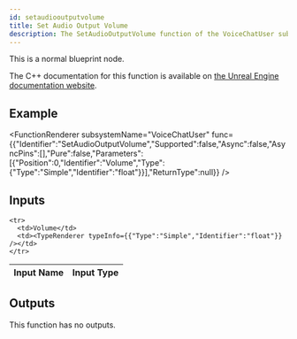 ```yaml
---
id: setaudiooutputvolume
title: Set Audio Output Volume
description: The SetAudioOutputVolume function of the VoiceChatUser subsystem.
---
```



This is a normal blueprint node.

The C++ documentation for this function is available on [the Unreal Engine documentation website](https://dev.epicgames.com/documentation/en-us/unreal-engine/voice-chat-interface-in-unreal-engine).

## Example

<FunctionRenderer subsystemName="VoiceChatUser" func={{"Identifier":"SetAudioOutputVolume","Supported":false,"Async":false,"AsyncPins":[],"Pure":false,"Parameters":[{"Position":0,"Identifier":"Volume","Type":{"Type":"Simple","Identifier":"float"}}],"ReturnType":null}} />

## Inputs


<table>
  <thead>
    <tr>
      <th>Input Name</th>
      <th>Input Type</th>
    </tr>
  </thead>
  <tbody>
    
    <tr>
      <td>Volume</td>
      <td><TypeRenderer typeInfo={{"Type":"Simple","Identifier":"float"}} /></td>
    </tr>
  </tbody>
</table>


## Outputs

This function has no outputs.

